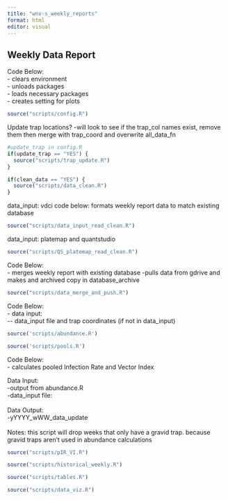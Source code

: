 ```yaml
---
title: "wnv-s_weekly_reports"
format: html
editor: visual
---
```


## Weekly Data Report

Code Below:\
- clears environment\
- unloads packages\
- loads necessary packages\
- creates setting for plots

```r
source("scripts/config.R")

```

Update trap locations?
-will look to see if the trap_col names exist, remove them then merge with trap_coord and overwrite all_data_fn

```r
#update_trap in config.R
if(update_trap == "YES") {
  source("scripts/trap_update.R")
}
```

```r
if(clean_data == "YES") {
  source("scripts/data_clean.R")
}
```



data_input: vdci
code below:
formats weekly report data to match existing database
```r
source("scripts/data_input_read_clean.R")
```

data_input: platemap and quantstudio
```r
source("scripts/QS_platemap_read_clean.R")
```

Code Below:\
 - merges weekly report with existing database
 -pulls data from gdrive and makes and archived copy in database_archive
 

```r
source("scripts/data_merge_and_push.R")
```

Code Below:\
- data input:\
\-- data_input file and trap coordinates (if not in data_input)

```r
source('scripts/abundance.R')
```


```r
source('scripts/pools.R')
```

Code Below:\
- calculates pooled Infection Rate and Vector Index

Data Input:\
-output from abundance.R\
-data_input file:\
\
Data Output:\
-yYYYY_wWW_data_update\
\
Notes: this script will drop weeks that only have a gravid trap. because gravid traps aren't used in abundance calculations

```r
source("scripts/pIR_VI.R")
```

```r
source("scripts/historical_weekly.R")
```

```r
source("scripts/tables.R")
```

```r
source("scripts/data_viz.R")

```
